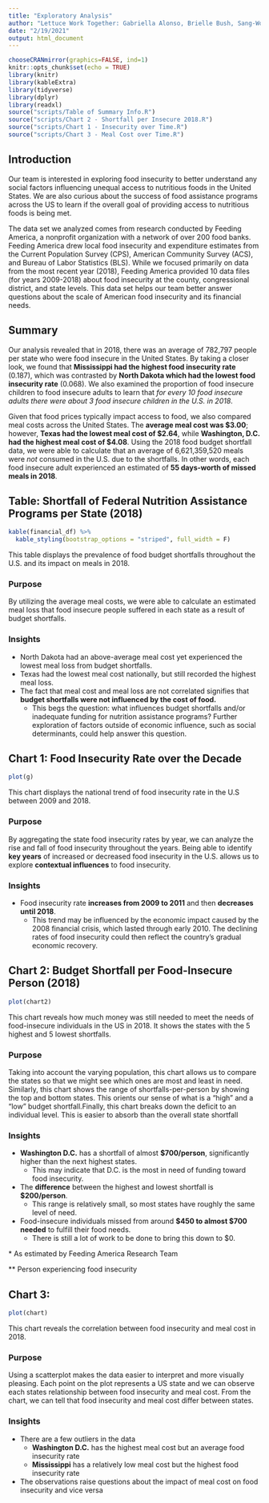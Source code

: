 ```yaml
---
title: "Exploratory Analysis"
author: "Lettuce Work Together: Gabriella Alonso, Brielle Bush, Sang-Won Yu, Maynard Maynard-Zhang"
date: "2/19/2021"
output: html_document
---
```

```r
chooseCRANmirror(graphics=FALSE, ind=1)
knitr::opts_chunk$set(echo = TRUE)
library(knitr)
library(kableExtra)
library(tidyverse)
library(dplyr)
library(readxl)
source("scripts/Table of Summary Info.R")
source("scripts/Chart 2 - Shortfall per Insecure 2018.R")
source("scripts/Chart 1 - Insecurity over Time.R")
source("scripts/Chart 3 - Meal Cost over Time.R")
```

## Introduction
  Our team is interested in exploring food insecurity to better understand any social factors influencing unequal access to nutritious foods in the United States. We are also curious about the success of food assistance programs across the US to learn if the overall goal of providing access to nutritious foods is being met. 
  
  The data set we analyzed comes from research conducted by Feeding America, a nonprofit organization with a network of over 200 food banks. Feeding America drew local food insecurity and expenditure estimates from the Current Population Survey (CPS), American Community Survey (ACS), and Bureau of Labor Statistics (BLS). While we focused primarily on data from the most recent year (2018), Feeding America provided 10 data files (for years 2009-2018) about food insecurity at the county, congressional district, and state levels. This data set helps our team better answer questions about the scale of American food insecurity and its financial needs. 

## Summary 
  Our analysis revealed that in 2018, there was an average of 782,797 people per state who were food insecure in the United States. By taking a closer look, we found that **Mississippi had the highest food insecurity rate** (0.187), which was contrasted by **North Dakota which had the lowest food insecurity rate** (0.068). We also examined the proportion of food insecure children to food insecure adults to learn that _for every 10 food insecure adults there were about 3 food insecure children in the U.S. in 2018_.

  Given that food prices typically impact access to food, we also compared meal costs across the United States. The **average meal cost was $3.00**; however, **Texas had the lowest meal cost of $2.64**, while **Washington, D.C. had the highest meal cost of $4.08**. Using the 2018 food budget shortfall data, we were able to calculate that an average of 6,621,359,520 meals were _not_ consumed in the U.S. due to the shortfalls. In other words, each food insecure adult experienced an estimated of **55 days-worth of missed meals in 2018**.

## Table: Shortfall of Federal Nutrition Assistance Programs per State (2018)
```r
kable(financial_df) %>% 
  kable_styling(bootstrap_options = "striped", full_width = F)
```

This table displays the prevalence of food budget shortfalls throughout the U.S. and its impact on meals in 2018. 

### Purpose
By utilizing the average meal costs, we were able to calculate an estimated meal loss that food insecure people suffered in each state as a result of budget shortfalls. 

### Insights 
- North Dakota had an above-average meal cost yet experienced the lowest meal loss from budget shortfalls.
- Texas had the lowest meal cost nationally, but still recorded the highest meal loss. 
- The fact that meal cost and meal loss are not correlated signifies that **budget shortfalls were not influenced by the cost of food.** 
  - This begs the question: what influences budget shortfalls and/or inadequate funding for nutrition assistance programs? Further exploration of factors outside of economic influence, such as social determinants, could help answer this question. 

## Chart 1: Food Insecurity Rate over the Decade
```r
plot(g)
```

This chart displays the national trend of food insecurity rate in the U.S between 2009 and 2018. 

### Purpose
By aggregating the state food insecurity rates by year, we can analyze the rise and fall of food insecurity throughout the years. Being able to identify **key years** of increased or decreased food insecurity in the U.S. allows us to explore **contextual influences** to food insecurity. 

### Insights
- Food insecurity rate **increases from 2009 to 2011** and then **decreases until 2018**.
  - This trend may be influenced by the economic impact caused by the 2008
financial crisis, which lasted through early 2010. The declining rates of food insecurity could then reflect the country's gradual economic 
recovery. 

## Chart 2: Budget Shortfall per Food-Insecure Person (2018)
```r
plot(chart2)
```

This chart reveals how much money was still needed to meet the needs of food-insecure individuals in the US in 2018. It shows the states with the 5 highest and 5 lowest shortfalls.

### Purpose
Taking into account the varying population, this chart allows us to compare the states so that we might see which ones are most and least in need. Similarly, this chart shows the range of shortfalls-per-person by showing the top and bottom states. This orients our sense of what is a "high" and a "low" budget shortfall.Finally, this chart breaks down the deficit to an individual level. This is easier to absorb than the overall state shortfall

### Insights
- **Washington D.C.** has a shortfall of almost **$700/person**, significantly higher than the next highest states. 
  - This may indicate that D.C. is the most in need of funding toward food insecurity.
- The **difference** between the highest and lowest shortfall is **$200/person**. 
  - This range is relatively small, so most states have roughly the same level of need.
- Food-insecure individuals missed from around **$450 to almost $700 needed** to fulfill their food needs. 
  - There is still a lot of work to be done to bring this down to $0.

\* As estimated by Feeding America Research Team

** Person experiencing food insecurity

## Chart 3: 
```r
plot(chart)
```

This chart reveals the correlation between food insecurity and meal cost in 2018. 

### Purpose 
Using a scatterplot makes the data easier to interpret and more visually pleasing. Each point on the plot represents a US state and we can observe each states relationship between food insecurity and meal cost. From the chart, we can tell that food insecurity and meal cost differ between states. 

### Insights 
- There are a few outliers in the data
  - **Washington D.C.** has the highest meal cost but an average food insecurity rate
  - **Mississippi** has a relatively low meal cost but the highest food insecurity rate
- The observations raise questions about the impact of meal cost on food insecurity and vice versa